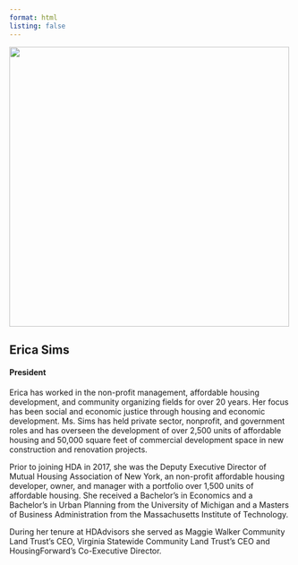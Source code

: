 ```yaml
---
format: html
listing: false
---
```


![](/images/team/erica.jpg){fig-align="center" width="500"}

## Erica Sims 

#### President

Erica has worked in the non-profit management, affordable housing development, and community organizing fields for over 20 years. Her focus has been social and economic justice through housing and economic development. Ms. Sims has held private sector, nonprofit, and government roles and has overseen the development of over 2,500 units of affordable housing and 50,000 square feet of commercial development space in new construction and renovation projects.

Prior to joining HDA in 2017, she was the Deputy Executive Director of Mutual Housing Association of New York, an non-profit affordable housing developer, owner, and manager with a portfolio over 1,500 units of affordable housing. She received a Bachelor's in Economics and a Bachelor's in Urban Planning from the University of Michigan and a Masters of Business Administration from the Massachusetts Institute of Technology. 

During her tenure at HDAdvisors she served as Maggie Walker Community Land Trust’s CEO, Virginia Statewide Community Land Trust’s CEO and HousingForward’s Co-Executive Director. 
